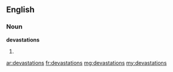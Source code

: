 ==English==

===Noun===
'''devastations'''

# {{plural of|devastation}}

[[ar:devastations]]
[[fr:devastations]]
[[mg:devastations]]
[[my:devastations]]